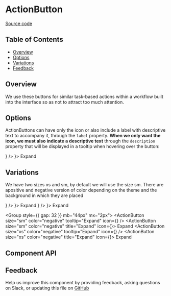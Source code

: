 
# ActionButton

[Source code](https://github.com/leemonade/bubbles/tree/main/packages/components/form/ActionButton/ActionButton)

## Table of Contents

<!-- START doctoc generated TOC please keep comment here to allow auto update -->
<!-- DON'T EDIT THIS SECTION, INSTEAD RE-RUN doctoc TO UPDATE -->

- [Overview](#overview)
- [Options](#options)
- [Variations](#variations)
- [Feedback](#feedback)

## Overview

We use these buttons for similar task-based actions within a workflow built into the interface so as not to attract too much attention.

## Options

ActionButtons can have only the icon or also include a label with descriptive text to accompany it, through the `label` property. **When we only want the icon, we must also indicate a descriptive text** through the `description` property that will be displayed in a tooltip when hovering over the button:

<ThemeProvider>
  <Group style={{ gap: 32 }} mt="24px" mb="44px" mx="2px">
    <Box>
      <ActionButton size="sm" tooltip="Expand" icon={<DotsHorizontalIcon />} />
    </Box>
    <Box>
      <ActionButton size="sm" title="Expand" icon={<DotsHorizontalIcon />}>
        Expand
      </ActionButton>
    </Box>
  </Group>
</ThemeProvider>

## Variations

We have two sizes xs and sm, by default we will use the size sm. There are apositive and negative version of color depending on the theme and the background in which they are placed

<ThemeProvider>
  <Group style={{ gap: 32 }} mt="24px" mx="2px">
    <Box>
      <ActionButton size="sm" tooltip="Expand" icon={<DotsHorizontalIcon />} />
    </Box>
    <Box>
      <ActionButton size="sm" title="Expand" icon={<DotsHorizontalIcon />}>
        Expand
      </ActionButton>
    </Box>
    <Box>
      <ActionButton size="xs" tooltip="Expand" icon={<DotsHorizontalIcon />} />
    </Box>
    <Box>
      <ActionButton size="xs" title="Expand" icon={<DotsHorizontalIcon />}>
        Expand
      </ActionButton>
    </Box>
  </Group>

  <Group style={{ gap: 32 }} mb="44px" mx="2px">
    <Box>
      <ActionButton size="sm" color="negative" tooltip="Expand" icon={<DotsHorizontalIcon />} />
    </Box>
    <Box>
      <ActionButton size="sm" color="negative" title="Expand" icon={<DotsHorizontalIcon />}>
        Expand
      </ActionButton>
    </Box>
    <Box>
      <ActionButton size="xs" color="negative" tooltip="Expand" icon={<DotsHorizontalIcon />} />
    </Box>
    <Box>
      <ActionButton size="xs" color="negative" title="Expand" icon={<DotsHorizontalIcon />}>
        Expand
      </ActionButton>
    </Box>
  </Group>
</ThemeProvider>

## Component API

<Preview>
  <Story id="atoms-form-actionbutton--playground" />
</Preview>

<Props of={ActionButton} />

## Feedback

Help us improve this component by providing feedback, asking questions on Slack, or updating this file on
[GitHub](https://github.com/leemonade/bubbles/edit/main/packages/components/form/ActionButton.mdx)
